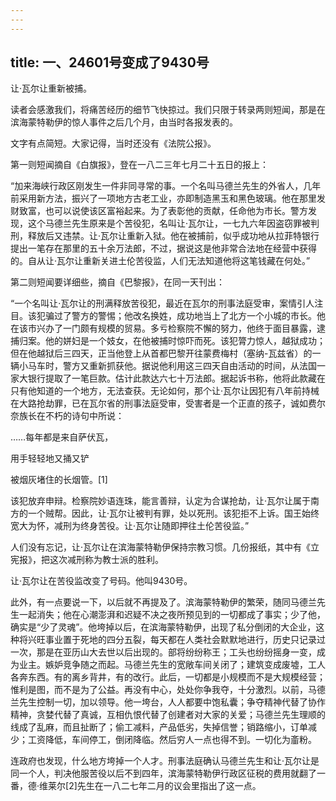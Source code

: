 ```yaml
---
---
---
```

title: 一、24601号变成了9430号
---




让·瓦尔让重新被捕。

读者会感激我们，将痛苦经历的细节飞快掠过。我们只限于转录两则短闻，那是在滨海蒙特勒伊的惊人事件之后几个月，由当时各报发表的。

文字有点简短。大家记得，当时还没有《法院公报》。

第一则短闻摘自《白旗报》，登在一八二三年七月二十五日的报上：



“加来海峡行政区刚发生一件非同寻常的事。一个名叫马德兰先生的外省人，几年前采用新方法，振兴了一项地方古老工业，亦即制造黑玉和黑色玻璃。他在那里发财致富，也可以说使该区富裕起来。为了表彰他的贡献，任命他为市长。警方发现，这个马德兰先生原来是个苦役犯，名叫让·瓦尔让，一七九六年因盗窃罪被判刑，释放后又违禁。让·瓦尔让重新入狱。他在被捕前，似乎成功地从拉菲特银行提出一笔存在那里的五十余万法郎，不过，据说这是他非常合法地在经营中获得的。自从让·瓦尔让重新关进土伦苦役监，人们无法知道他将这笔钱藏在何处。”



第二则短闻要详细些，摘自《巴黎报》，在同一天刊出：

“一个名叫让·瓦尔让的刑满释放苦役犯，最近在瓦尔的刑事法庭受审，案情引人注目。该犯骗过了警方的警惕；他改名换姓，成功地当上了北方一个小城的市长。他在该市兴办了一门颇有规模的贸易。多亏检察院不懈的努力，他终于面目暴露，逮捕归案。他的姘妇是一个妓女，在他被捕时惊吓而死。该犯膂力惊人，越狱成功；但在他越狱后三四天，正当他登上从首都巴黎开往蒙费梅村（塞纳-瓦兹省）的一辆小马车时，警方又重新抓获他。据说他利用这三四天自由活动的时间，从法国一家大银行提取了一笔巨款。估计此款达六七十万法郎。据起诉书称，他将此款藏在只有他知道的一个地方，无法查获。无论如何，那个让·瓦尔让因犯有八年前持械在大路抢劫罪，已在瓦尔省的刑事法庭受审，受害者是一个正直的孩子，诚如费尔奈族长在不朽的诗句中所说：


……每年都是来自萨伏瓦，

用手轻轻地又捅又铲

被烟灰堵住的长烟管。[1]


该犯放弃申辩。检察院妙语连珠，能言善辩，认定为合谋抢劫，让·瓦尔让属于南方的一个贼帮。因此，让·瓦尔让被判有罪，处以死刑。该犯拒不上诉。国王始终宽大为怀，减刑为终身苦役。让·瓦尔让随即押往土伦苦役监。”



人们没有忘记，让·瓦尔让在滨海蒙特勒伊保持宗教习惯。几份报纸，其中有《立宪报》，把这次减刑称为教士派的胜利。

让·瓦尔让在苦役监改变了号码。他叫9430号。

此外，有一点要说一下，以后就不再提及了。滨海蒙特勒伊的繁荣，随同马德兰先生一起消失；他在心潮澎湃和迟疑不决之夜所预见到的一切都成了事实；少了他，确实是“少了灵魂”。他垮掉以后，在滨海蒙特勒伊，出现了私分倒闭的大企业，这种将兴旺事业置于死地的四分五裂，每天都在人类社会默默地进行，历史只记录过一次，那是在亚历山大去世以后出现的。部将纷纷称王；工头也纷纷摇身一变，成为业主。嫉妒竞争随之而起。马德兰先生的宽敞车间关闭了；建筑变成废墟，工人各奔东西。有的离乡背井，有的改行。此后，一切都是小规模而不是大规模经营；惟利是图，而不是为了公益。再没有中心，处处你争我夺，十分激烈。以前，马德兰先生控制一切，加以领导。他一垮台，人人都要中饱私囊；争夺精神代替了协作精神，贪婪代替了真诚，互相仇恨代替了创建者对大家的关爱；马德兰先生理顺的线成了乱麻，而且扯断了；偷工减料，产品低劣，失掉信誉；销路缩小，订单减少；工资降低，车间停工，倒闭降临。然后穷人一点也得不到。一切化为齑粉。

连政府也发现，什么地方垮掉一个人才。刑事法庭确认马德兰先生和让·瓦尔让是同一个人，判决他服苦役以后不到四年，滨海蒙特勒伊行政区征税的费用就翻了一番，德·维莱尔[2]先生在一八二七年二月的议会里指出了这一点。